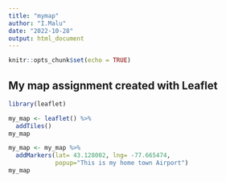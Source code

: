---
title: "mymap"
author: "I.Malu"
date: "2022-10-28"
output: html_document
---

```{r setup, include=FALSE}
knitr::opts_chunk$set(echo = TRUE)
```

## My map assignment created with Leaflet

```{r }
library(leaflet)
```




```{r}

my_map <- leaflet() %>% 
  addTiles()
my_map

my_map <- my_map %>%
  addMarkers(lat= 43.128002, lng= -77.665474, 
             popup="This is my home town Airport")
my_map
```


